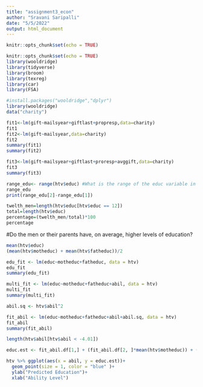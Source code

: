 ```yaml
---
title: "assignment3_econ"
author: "Sravani Saripalli"
date: "5/5/2022"
output: html_document
---
```


```r
knitr::opts_chunk$set(echo = TRUE)
```

```r
knitr::opts_chunk$set(echo = TRUE)
library(wooldridge)
library(tidyverse)
library(broom)
library(texreg)
library(car)
library(FSA)

```

```r
#install.packages("wooldridge","dplyr")
library(wooldridge)
data("charity")
```
```r
fit1<-lm(gift~mailsyear+giftlast+propresp,data=charity)
fit1
fit2<-lm(gift~mailsyear,data=charity)
fit2
summary(fit1)
summary(fit2)
```

```r
fit3<-lm(gift~mailsyear+giftlast+proresp+avggift,data=charity)
fit3
summary(fit3)
```

```r
range_edu<- range(htv$educ) #What is the range of the educ variable in the sample?
range_edu
print(range_edu[2]-range_edu[1])
```

```r
twelth_men=length(htv$educ[htv$educ == 12])
total=length(htv$educ)
percentage=(twelth_men/total)*100
percentage
```

#Do the men or their parents have, on average, higher levels of education?
```r
mean(htv$educ)
(mean(htv$motheduc) + mean(htv$fatheduc))/2
```

```r
edu_fit <- lm(educ~motheduc+fatheduc, data = htv)
edu_fit
summary(edu_fit)
```

```r
multi_fit <- lm(educ~motheduc+fatheduc+abil, data = htv)
multi_fit
summary(multi_fit)
```

```r
abil.sq <- htv$abil^2

fit_abil <- lm(educ~motheduc+fatheduc+abil+abil.sq, data = htv)
fit_abil
summary(fit_abil)
```

```r
length(htv$abil[htv$abil < -4.01])
```

```r
educ.est <- fit_abil.df[1,] + (fit_abil.df[2, ]*mean(htv$motheduc)) + (fit_abil.df[3,]*mean(htv$fatheduc)) + (fit_abil.df[4,]*htv$abil) + fit_abil.df[5,]*abil.sq

htv %>% ggplot(aes(x = abil, y = educ.est))+
  geom_point(size = 1, color = "blue" )+
  ylab("Predicted Education")+
  xlab("Ability Level")
```




